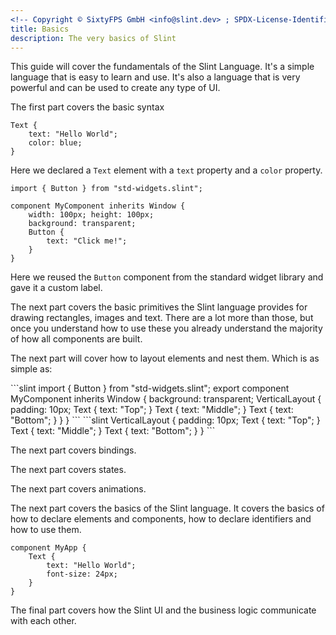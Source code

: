 ```yaml
---
<!-- Copyright © SixtyFPS GmbH <info@slint.dev> ; SPDX-License-Identifier: MIT -->
title: Basics
description: The very basics of Slint
---
```


<LinkCard
  title="Quick start"
  href="../tooling/vscode"
  description="Follow along with the Slint VS Code extension and live code tooling."
/>


This guide will cover the fundamentals of the Slint Language. It's a simple language
that is easy to learn and use. It's also a language that is very powerful and can be used to create
any type of UI.

The first part covers the basic syntax

```slint
Text {
    text: "Hello World";
    color: blue;
}
```

Here we declared a `Text` element with a `text` property and a `color` property.
<CodeSnippetMD imagePath="/src/assets/generated/basic-syntax.png" scale="2"  imageWidth="100" imageHeight="100" imageAlt='Basic syntax'>
```slint playground
import { Button } from "std-widgets.slint";

component MyComponent inherits Window {
    width: 100px; height: 100px;
    background: transparent;
    Button {
        text: "Click me!";
    }
}
```
</CodeSnippetMD>

Here we reused the `Button` component from the standard widget library and gave it a custom label.

The next part covers the basic primitives the Slint language provides for drawing rectangles,
images and text. There are a lot more than those, but once you understand how to use these you
already understand the majority of how all components are built.

The next part will cover how to layout elements and nest them. Which is as simple as:

<CodeSnippetMD skip="true"  imagePath="/src/assets/generated/basic-layout.png" scale="3"  imageWidth="100" imageHeight="100" imageAlt='Basic syntax'>
```slint
import { Button } from "std-widgets.slint";
export component MyComponent inherits Window {
    background: transparent;
    VerticalLayout {
        padding: 10px;
        Text {
            text: "Top";
        }
        Text {
            text: "Middle";
        }
        Text {
            text: "Bottom";
        }
    }
}
```
</CodeSnippetMD>

<CodeSnippetMD noScreenShot needsBackground="true" imagePath="/src/assets/generated/basic-layout.png" scale="3"  imageWidth="200" imageHeight="200" imageAlt='Basic syntax'>
```slint
VerticalLayout {
    padding: 10px;
    Text {
        text: "Top";
    }
    Text {
        text: "Middle";
    }
    Text {
        text: "Bottom";
    }
}
```
</CodeSnippetMD>



The next part covers bindings.

The next part covers states.

The next part covers animations.



The next part covers the basics of the Slint language. It covers the basics of how to declare
elements and components, how to declare identifiers and how to use them.

```slint
component MyApp {
    Text {
        text: "Hello World";
        font-size: 24px;
    }
}
```

The final part covers how the Slint UI and the business logic communicate with each other.
